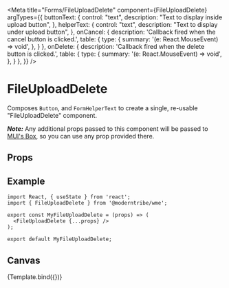 
<Meta
  title="Forms/FileUploadDelete"
  component={FileUploadDelete}
  argTypes={{
    buttonText: {
      control: "text",
      description: "Text to display inside upload button",
    },
    helperText: {
      control: "text",
      description: "Text to display under upload button",
    },
    onCancel: { 
      description: 'Callback fired when the cancel button is clicked.', 
      table: { 
        type: { 
          summary: '(e: React.MouseEvent<HTMLParagraphElement>) => void', 
        }, 
      }
    },
    onDelete: { 
      description: 'Callback fired when the delete button is clicked.', 
      table: { 
        type: { 
          summary: '(e: React.MouseEvent<HTMLButtonElement>) => void', 
        }, 
      }
    },
  }}
/>


# FileUploadDelete

Composes `Button`, and `FormHelperText` to create a single, re-usable "FileUploadDelete" component.

**_Note:_** Any additional props passed to this component will be passed to <a href="https://mui.com/material-ui/api/box/" target="_blank">MUI's Box</a>, so you can use any prop provided there.

## Props

<ArgsTable story="." />

## Example

```
import React, { useState } from 'react';
import { FileUploadDelete } from '@moderntribe/wme';

export const MyFileUploadDelete = (props) => (
  <FileUploadDelete {...props} />
);

export default MyFileUploadDelete;
```

## Canvas

<Canvas>
  <Story
    name="Base"
    args={{
      helperText: "Are you sure you want to remove this file?",
    }}
  >
    {Template.bind({})}
  </Story>
</Canvas>
